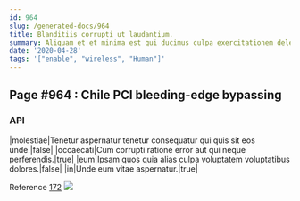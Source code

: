 ```yaml
---
id: 964
slug: /generated-docs/964
title: Blanditiis corrupti ut laudantium.
summary: Aliquam et et minima est qui ducimus culpa exercitationem delectus.
date: '2020-04-28'
tags: '["enable", "wireless", "Human"]'
---
```


## Page #964 : Chile PCI bleeding-edge bypassing
### API

|molestiae|Tenetur aspernatur tenetur consequatur qui quis sit eos unde.|false|
|occaecati|Cum corrupti ratione error aut qui neque perferendis.|true|
|eum|Ipsam quos quia alias culpa voluptatem voluptatibus dolores.|false|
|in|Unde eum vitae aspernatur.|true|

Reference [172](/generated-docs/172)
![](/assets/cats-1.jpg)


